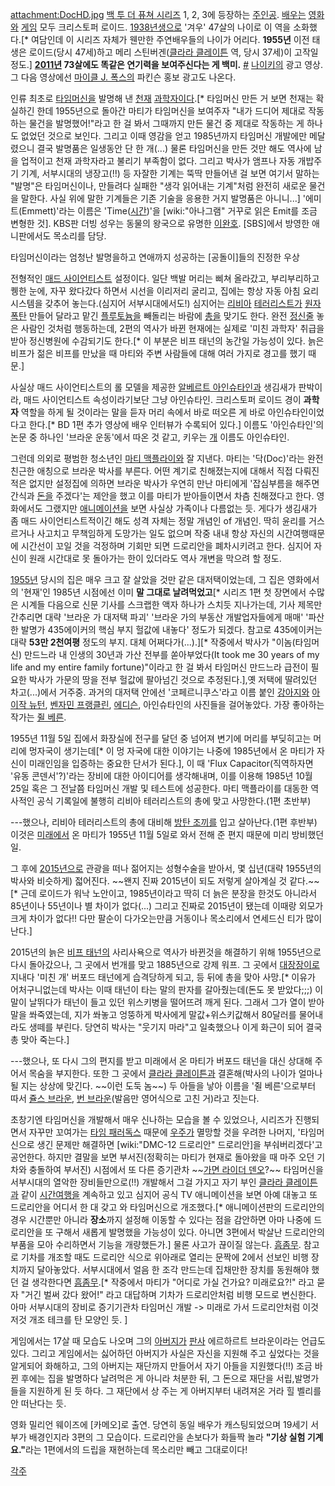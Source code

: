 attachment:DocHD.jpg
[[백 투 더 퓨쳐 시리즈]] 1, 2, 3에 등장하는 [[주인공]]. [[배우]]는 [[영화]]와 [[게임]] 모두 크리스토퍼 로이드. [[1938년]]생으로 '겨우' 47살의 나이로 이 역을 소화했다.[* 여담인데 이 시리즈 자체가 웬만한 주연배우들의 나이가 어리다. '''1955년''' 이전 태생은 로이드(당시 47세)하고 메리 스틴버겐([[클라라 클레이튼]] 역, 당시 37세)이 고작일 정도.] '''[[2011년]] 73살에도 똑같은 연기력을 보여주신다는 게 백미.''' [http://www.youtube.com/watch?v=3yiSdjwi_bg&feature=mfu_in_order&list=UL #] [[나이키]]의 광고 영상. 그 다음 영상에선 [[마이클 J. 폭스]]의 파킨슨 홍보 광고도 나온다.


인류 최초로 [[타임머신]]을 발명해 낸 [[천재]] [[과학자]]이다.[* 타임머신 만든 거 보면 천재는 확실하긴 한데 1955년으로 돌아간 마티가 타임머신을 보여주자 "내가 드디어 제대로 작동하는 물건을 발명했어!"라고 한 걸 봐서 그때까지 만든 물건 중 제대로 작동하는 게 하나도 없었던 것으로 보인다. 그리고 이때 영감을 얻고 1985년까지 타임머신 개발에만 메달렸으니 결국 발명품은 일생동안 단 한 개(...) 물론 타임머신을 만든 것만 해도 역사에 남을 업적이고 천재 과학자라고 불리기 부족함이 없다. 그리고 박사가 앰프나 자동 개밥주기 기계, 서부시대의 냉장고(!!) 등 자잘한 기계는 뚝딱 만들어낸 걸 보면 여기서 말하는 "발명"은 타임머신이나, 만들려다 실패한 "생각 읽어내는 기계"처럼 완전히 새로운 물건을 말한다. 사실 위에 말한 기계들은 기존 기술을 응용한 거지 발명품은 아니니...] '에미트(Emmett)'라는 이름은 'Time([[시간]])'을 [wiki:"아나그램" 거꾸로 읽은 Emit를 조금 변형한 것]. KBS판 더빙 성우는 동물의 왕국으로 유명한 [[이완호]]. [SBS]에서 방영한 애니판에서도 목소리를 담당.

타임머신이라는 엄청난 발명을하고 연애까지 성공하는 [공돌이]들의 진정한 우상

전형적인 [[매드 사이언티스트]] 설정이다. 일단 백발 머리는 삐쳐 올라갔고, 부리부리하고 퀭한 눈에, 자꾸 왔다갔다 하면서 시선을 이리저리 굴리고, 집에는 항상 자동 아침 요리 시스템을 갖추어 놓는다.(심지어 서부시대에서도!) 심지어는 [[리비아]] [[테러리스트]]가 [[원자폭탄]] 만들어 달라고 맡긴 [[플루토늄]]을 빼돌리는 바람에 [[총]]을 맞기도 한다. 완전 [[정신줄]] 놓은 사람인 것처럼 행동하는데, 2편의 역사가 바뀐 현재에는 실제로 '미친 과학자' 취급을 받아 정신병원에 수감되기도 한다.[* 이 부분은 비프 태넌의 농간일 가능성이 있다. 늙은 비프가 젊은 비프를 만났을 때 마티와 주변 사람들에 대해 여러 가지로 경고를 했기 때문.]

사실상 매드 사이언티스트의 롤 모델을 제공한 [[알베르트 아인슈타인]]과 생김새가 판박이라, 매드 사이언티스트 속성이라기보단 그냥 아인슈타인. 크리스토퍼 로이드 경이 '''과학자''' 역할을 하게 될 것이라는 말을 듣자 머리 속에서 바로 떠오른 게 바로 아인슈타인이었다고 한다.[* BD 1편 추가 영상에 배우 인터뷰가 수록되어 있다.] 이름도 '아인슈타인'의 논문 중 하나인 '브라운 운동'에서 따온 것 같고, 키우는 [[개]] 이름도 아인슈타인.

그런데 의외로 평범한 청소년인 [[마티 맥플라이]]와 잘 지낸다. 마티는 '닥(Doc)'라는 완전 친근한 애칭으로 브라운 박사를 부른다. 어떤 계기로 친해졌는지에 대해서 직접 다뤄진 적은 없지만 설정집에 의하면 브라운 박사가 우연히 만난 마티에게 '잡심부름을 해주면 간식과 [[돈]]을 주겠다'는 제안을 했고 이를 마티가 받아들이면서 차츰 친해졌다고 한다. 영화에서도 그랬지만 [[애니메이션]]을 보면 사실상 가족이나 다름없는 듯. 게다가 생김새가 좀 매드 사이언티스트적이긴 해도 성격 자체는 정말 개념인 of 개념인. 딱히 윤리를 거스르거나 사고치고 무책임하게 도망가는 일도 없으며 작중 내내 항상 자신의 시간여행때문에 시간선이 꼬일 것을 걱정하며 기회만 되면 드로리안을 폐차시키려고 한다. 심지어 자신이 원래 시간대로 못 돌아가는 한이 있더라도 역사 개변을 막으려 할 정도.

[[1955년]] 당시의 집은 매우 크고 잘 살았을 것만 같은 대저택이었는데, 그 집은 영화에서의 '현재'인 1985년 시점에선 이미 '''말 그대로 날려먹었고'''[* 시리즈 1편 첫 장면에서 수많은 시계들 다음으로 신문 기사를 스크랩한 액자 하나가 스치듯 지나가는데, 기사 제목만 간추리면 대략 '브라운 가 대저택 파괴' '브라운 가의 부동산 개발업자들에게 매매' '파산한 발명가 435에이커의 핵심 부지 헐값에 내놓다' 정도가 되겠다. 참고로 435에이커는 대략 '''53만 2천여평''' 정도의 부지. 대체 어쩌다가(...).][* 작중에서 박사가 "이놈(타임머신) 만드느라 내 인생의 30년과 가산 전부를 쏟아부었다(It took me 30 years of my life and my entire family fortune)"이라고 한 걸 봐서 타임머신 만드느라 급전이 필요한 박사가 가문의 땅을 전부 헐값에 팔아넘긴 것으로 추정된다.],옛 저택에 딸려있던 차고(...)에서 거주중. 과거의 대저택 안에선 '코페르니쿠스'라고 이름 붙인 [[강아지]]와 [[아이작 뉴턴]], [[벤자민 프랭클린]], [[에디슨]], 아인슈타인의 사진들을 걸어놓았다. 가장 좋아하는 작가는 [[쥘 베른]].

1955년 11월 5일 집에서 화장실에 전구를 달던 중 넘어져 변기에 머리를 부딪히고는 머리에 멍자국이 생기는데[* 이 멍 자국에 대한 이야기는 나중에 1985년에서 온 마티가 자신이 미래인임을 입증하는 중요한 단서가 된다.], 이 때 'Flux Capacitor(직역하자면 '유동 콘덴서'?)'라는 장비에 대한 아이디어를 생각해내며, 이를 이용해 1985년 10월 25일 혹은 그 전날쯤 타임머신 개발 및 테스트에 성공한다. 마티 맥플라이를 대동한 역사적인 공식 기록일에 불행히 리비아 테러리스트의 총에 맞고 사망한다.(1편 초반부)

---했으나, 리비아 테러리스트의 총에 대비해 [[방탄 조끼]]를 입고 살아난다.(1편 후반부) 이것은 [[미래]]에서 온 마티가 1955년 11월 5일로 와서 전해 준 편지 때문에 미리 방비했던 일. 

그 후에 [[2015년]]으로 관광을 떠나 젊어지는 성형수술을 받아서, 몇 십년(대략 1955년의 박사와 비슷하게) 젋어진다. ~~왠지 진짜 2015년이 되도 저렇게 살아계실 것 같다.~~ [* 근데 로이드가 워낙 노안이고, 1985년이라고 딱히 더 늙은 분장을 한것도 아니라서 85년이나 55년이나 별 차이가 없다(...) 그리고 진짜로 2015년이 됐는데 이때랑 외모가 크게 차이가 없다!! 다만 팔순이 다가오는만큼 거동이나 목소리에서 연세드신 티가 많이 난다.]

2015년의 늙은 [[비프 태넌]]의 사리사욕으로 역사가 바뀐것을 해결하기 위해 1955년으로 다시 돌아갔으나, 그 곳에서 번개를 맞고 1885년으로 강제 워프. 그 곳에서 [[대장장이]]로 지내다 '미친 개' 버포드 태넌에게 습격당하게 되고, 등 뒤에 총을 맞아 사망.[* 이유가 어처구니없는데 박사는 이때 태넌이 타는 말의 판자를 갈아줬는데(돈도 못 받았다;;;) 이 말이 날뛰다가 태넌이 들고 있던 위스키병을 떨어뜨려 깨게 된다. 그래서 그가 열이 받아 말을 쏴죽였는데, 지가 쏴놓고 엉뚱하게 박사에게 말값+위스키값해서 80달러를 물어내라도 생떼를 부린다. 당연히 박사는 "웃기지 마라"고 일축했으나 이게 화근이 되어 결국 총 맞아 죽는다.]

---했으나, 또 다시 그의 편지를 받고 미래에서 온 마티가 버포드 태넌을 대신 상대해 주어서 목숨을 부지한다. 또한 그 곳에서 [[클라라 클레이튼]]과 결혼해(박사의 나이가 얼마나 될 지는 상상에 맞긴다. ~~이런 도둑 놈~~) 두 아들을 낳아 이름을 '쥘 베른'으로부터 따서 [[쥴스 브라운]], [[번 브라운]](발음만 영어식으로 고친 거)라고 짓는다.

초창기엔 타임머신을 개발해서 매우 신나하는 모습을 볼 수 있었으나, 시리즈가 진행되면서 자꾸만 꼬여가는 [[타임 패러독스]] 때문에 [[우주]]가 멸망할 것을 우려한 나머지, '타임머신으로 생긴 문제만 해결하면 [wiki:"DMC-12 드로리안" 드로리안]을 부숴버리겠다'고 공언한다. 하지만 결말을 보면 부서진(정확히는 마티가 현재로 돌아왔을 때 마주 오던 기차와 충돌하여 부서진) 시점에서 또 다른 증기관차 ~~[[가면 라이더 덴오]]?~~ 타임머신을 서부시대의 열악한 장비들만으로(!!) 개발해서 그걸 가지고 자기 부인 [[클라라 클레이튼]]과 같이 [[시간여행]]을 계속하고 있고 심지어 공식 TV 애니메이션을 보면 아예 대놓고 또 드로리안을 어디서 한 대 갖고 와 타임머신으로 개조했다.[* 애니메이션판의 드로리안의 경우 시간뿐만 아니라 '''장소'''까지 설정해 이동할 수 있다는 점을 감안하면 아마 나중에 드로리안을 또 구해서 새롭게 발명했을 가능성이 있다. 아니면 3편에서 박살난 드로리안의 부품을 모아 수리하면서 기능을 개량했든가.] 물론 사고가 끊이질 않는다. [[흠좀무]]. 참고로 기차를 개조할 때도 드로리안 식으로 위아래로 열리는 문짝에 2에서 선보인 비행 장치까지 달아놓았다. 서부시대에서 얼음 한 조각 만드는데 집채만한 장치를 동원해야 했던 걸 생각한다면 [[흠좀무]].[* 작중에서 마티가 "어디로 가실 건가요? 미래로요?!" 라고 묻자 "거긴 벌써 갔다 왔어!" 라고 대답하며 기차가 드로리안처럼 비행 모드로 변신한다. 아마 서부시대의 장비로 증기기관차 타임머신 개발 -> 미래로 가서 드로리안처럼 이것 저것 개조 테크를 탄 모양인 듯. ]

게임에서는 17살 때 모습도 나오며 그의 [[아버지]]가 [[판사]] 에르하르트 브라운이라는 언급도 있다. 그리고 게임에서는 싫어하던 아버지가 사실은 자신을 지원해 주고 싶었다는 것을 알게되어 화해하고, 그의 아버지는 재단까지 만들어서 자기 아들을 지원했다(!!) 조금 바뀐 후에는 집을 발명하다 날려먹은 게 아니라 처분한 뒤, 그 돈으로 재단을 서립,발명가들을 지원하게 된 듯 하다. 그 재단에서 상 주는 게 아버지부터 내려져온 거라 힐 벨리를 안 떠난다는 듯.

영화 밀리언 웨이즈에 [카메오]로 출연. 당연히 동일 배우가 캐스팅되었으며 19세기 서부가 배경인지라 3편의 그 모습이다. 드로리안을 손보다가 화들짝 놀라 '''"기상 실험 기계요."'''라는 1편에서의 드립을 재현하는데 목소리만 빼고 그대로이다!

[[각주]]
